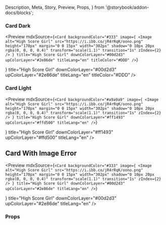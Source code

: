   Description,
  Meta,
  Story,
  Preview,
  Props,
} from '@storybook/addon-docs/blocks';

<Meta title="Components|Card" component={Card} />

### Card Dark

<Preview
  mdxSource={`<Card
      backgroundColor="#333"
      image={
        <Image
          alt="High Score Girl"
          src="https://i.ibb.co/jR4rRqK/oono.png"
          height="170px"
          margin="0 0 15px"
          width="302px"
          shadow="0 10px 20px rgba(0, 0, 0, 0.4)"
          transform="scale(1.1)"
          transition="1s"
          zIndex={2}
        />
      }
      title="High Score Girl"
      downColorLayer="#00d2d3"
      upColorLayer="#2e86de"
      titleLang="en"
      titleColor="#DDD"
    />`}
>
  <Story name="Card Dark">
    <Card
      backgroundColor="#333"
      image={
        <Image
          alt="High Score Girl"
          src="https://i.ibb.co/jR4rRqK/oono.png"
          height="170px"
          margin="0 0 15px"
          width="302px"
          shadow="0 10px 20px rgba(0, 0, 0, 0.4)"
          transform="scale(1.1)"
          transition="1s"
          zIndex={2}
        />
      }
      title="High Score Girl"
      downColorLayer="#00d2d3"
      upColorLayer="#2e86de"
      titleLang="en"
      titleColor="#DDD"
    />
  </Story>
</Preview>

### Card Light

<Preview
  mdxSource={`<Card
      backgroundColor="#a9a9a9"
      image={
        <Image
          alt="High Score Girl"
          src="https://i.ibb.co/jR4rRqK/oono.png"
          height="170px"
          margin="0 0 15px"
          width="302px"
          shadow="0 10px 20px rgba(0, 0, 0, 0.4)"
          transform="scale(1.1)"
          transition="1s"
          zIndex={2}
        />
      }
      title="High Score Girl"
      downColorLayer="#ff1493"
      upColorLayer="#ffd500"
      titleLang="en"
    />`}
>
  <Story name="Card Light">
    <Card
      backgroundColor="#a9a9a9"
      image={
        <Image
          alt="High Score Girl"
          src="https://i.ibb.co/jR4rRqK/oono.png"
          height="170px"
          margin="0 0 15px"
          width="302px"
          shadow="0 10px 20px rgba(0, 0, 0, 0.4)"
          transform="scale(1.1)"
          transition="1s"
          zIndex={2}
        />
      }
      title="High Score Girl"
      downColorLayer="#ff1493"
      upColorLayer="#ffd500"
      titleLang="en"
    />
  </Story>
</Preview>

## Card With Image Error

<Preview
  mdxSource={`<Card
      backgroundColor="#333"
      image={
        <Image
          alt="High Score Girl"
          src="https://i.ibb.co/jR4rRqK/oono.png"
          height="170px"
          margin="0 0 15px"
          width="302px"
          shadow="0 10px 20px rgba(0, 0, 0, 0.4)"
          transform="scale(1.1)"
          transition="1s"
          zIndex={2}
        />
      }
      title="High Score Girl"
      downColorLayer="#00d2d3"
      upColorLayer="#2e86de"
      titleLang="en"
    />`}
>
  <Story name="Card With Image Error">
    <Card
      backgroundColor="#333"
      image={
        <Image
          alt="High Score Girl"
          src="https://i.ibb.co/jR4rRqK/oono.png"
          height="170px"
          margin="0 0 15px"
          width="302px"
          shadow="0 10px 20px rgba(0, 0, 0, 0.4)"
          transform="scale(1.1)"
          transition="1s"
          zIndex={2}
        />
      }
      title="High Score Girl"
      downColorLayer="#00d2d3"
      upColorLayer="#2e86de"
      titleLang="en"
    />
  </Story>
</Preview>

### Props

<Props of={Card} />
